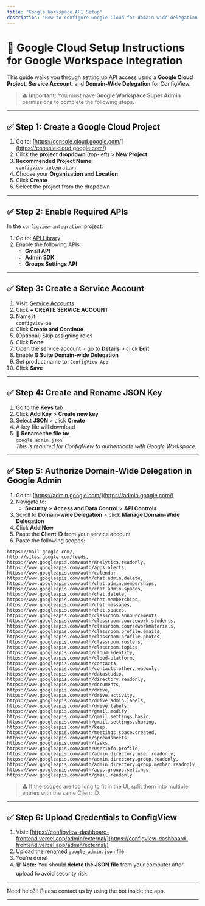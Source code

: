 ```yaml
---
title: "Google Workspace API Setup"
description: "How to configure Google Cloud for domain-wide delegation with ConfigView."
---
```


# 🔧 Google Cloud Setup Instructions for Google Workspace Integration

This guide walks you through setting up API access using a **Google Cloud Project**, **Service Account**, and **Domain-Wide Delegation** for ConfigView.

> ⚠️ **Important:** You must have **Google Workspace Super Admin** permissions to complete the following steps.

---

## ✅ Step 1: Create a Google Cloud Project

1. Go to: [https://console.cloud.google.com/](https://console.cloud.google.com/)
2. Click the **project dropdown** (top-left) > **New Project**
3. **Recommended Project Name:**  
   `configview-integration`
4. Choose your **Organization** and **Location**
5. Click **Create**
6. Select the project from the dropdown

---

## ✅ Step 2: Enable Required APIs

In the `configview-integration` project:

1. Go to: [API Library](https://console.cloud.google.com/apis/library)
2. Enable the following APIs:
   - **Gmail API**
   - **Admin SDK**
   - **Groups Settings API**

---

## ✅ Step 3: Create a Service Account

1. Visit: [Service Accounts](https://console.cloud.google.com/iam-admin/serviceaccounts)
2. Click **+ CREATE SERVICE ACCOUNT**
3. Name it:  
   `configview-sa`
4. Click **Create and Continue**
5. (Optional) Skip assigning roles
6. Click **Done**
7. Open the service account > go to **Details** > click **Edit**
8. Enable **G Suite Domain-wide Delegation**
9. Set product name to: `ConfigView App`
10. Click **Save**

---

## ✅ Step 4: Create and Rename JSON Key

1. Go to the **Keys** tab
2. Click **Add Key** > **Create new key**
3. Select **JSON** > click **Create**
4. A key file will download
5. 🔁 **Rename the file to:**  
   `google_admin.json`  
   _This is required for ConfigView to authenticate with Google Workspace._

---

## ✅ Step 5: Authorize Domain-Wide Delegation in Google Admin

1. Go to: [https://admin.google.com/](https://admin.google.com/)
2. Navigate to:
   - **Security** > **Access and Data Control** > **API Controls**
3. Scroll to **Domain-wide Delegation** > click **Manage Domain-Wide Delegation**
4. Click **Add New**
5. Paste the **Client ID** from your service account
6. Paste the following scopes:

```text
https://mail.google.com/,
http://sites.google.com/feeds,
https://www.googleapis.com/auth/analytics.readonly,
https://www.googleapis.com/auth/apps.alerts,
https://www.googleapis.com/auth/calendar,
https://www.googleapis.com/auth/chat.admin.delete,
https://www.googleapis.com/auth/chat.admin.memberships,
https://www.googleapis.com/auth/chat.admin.spaces,
https://www.googleapis.com/auth/chat.delete,
https://www.googleapis.com/auth/chat.memberships,
https://www.googleapis.com/auth/chat.messages,
https://www.googleapis.com/auth/chat.spaces,
https://www.googleapis.com/auth/classroom.announcements,
https://www.googleapis.com/auth/classroom.coursework.students,
https://www.googleapis.com/auth/classroom.courseworkmaterials,
https://www.googleapis.com/auth/classroom.profile.emails,
https://www.googleapis.com/auth/classroom.profile.photos,
https://www.googleapis.com/auth/classroom.rosters,
https://www.googleapis.com/auth/classroom.topics,
https://www.googleapis.com/auth/cloud-identity,
https://www.googleapis.com/auth/cloud-platform,
https://www.googleapis.com/auth/contacts,
https://www.googleapis.com/auth/contacts.other.readonly,
https://www.googleapis.com/auth/datastudio,
https://www.googleapis.com/auth/directory.readonly,
https://www.googleapis.com/auth/documents,
https://www.googleapis.com/auth/drive,
https://www.googleapis.com/auth/drive.activity,
https://www.googleapis.com/auth/drive.admin.labels,
https://www.googleapis.com/auth/drive.labels,
https://www.googleapis.com/auth/gmail.modify,
https://www.googleapis.com/auth/gmail.settings.basic,
https://www.googleapis.com/auth/gmail.settings.sharing,
https://www.googleapis.com/auth/keep,
https://www.googleapis.com/auth/meetings.space.created,
https://www.googleapis.com/auth/spreadsheets,
https://www.googleapis.com/auth/tasks,
https://www.googleapis.com/auth/userinfo.profile,
https://www.googleapis.com/auth/admin.directory.user.readonly,
https://www.googleapis.com/auth/admin.directory.group.readonly,
https://www.googleapis.com/auth/admin.directory.group.member.readonly,
https://www.googleapis.com/auth/apps.groups.settings,
https://www.googleapis.com/auth/gmail.readonly
```

> ⚠️ If the scopes are too long to fit in the UI, split them into multiple entries with the same Client ID.

---

## ✅ Step 6: Upload Credentials to ConfigView

1. Visit: [https://configview-dashboard-frontend.vercel.app/admin/external/](https://configview-dashboard-frontend.vercel.app/admin/external/)
2. Upload the renamed `google_admin.json` file
3. You’re done!
4. 🗑️ **Note:** You should **delete the JSON file** from your computer after upload to avoid security risk.

---

Need help?!! Please contact us by using the bot inside the app.

---